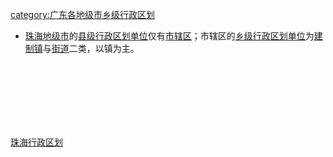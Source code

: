 [[Category:珠海行政区划|]]
[[category:广东各地级市乡级行政区划|category:广东各地级市乡级行政区划]]
* [[珠海市|珠海地级市]]的[[县级行政区|县级行政区划单位]]仅有[[:Category:珠海市辖区|市辖区]]；市辖区的[[:Category:珠海乡级行政区划|乡级行政区划单位]]为[[:Category:珠海建制镇|建制镇]]与[[:Category:珠海街道_(行政区划)|街道]]二类，以镇为主。

<br>{{hideh
|Head = [[珠海市|珠海]][[:Category:珠海市辖区|各区]]所辖[[:Category:珠海街道_(行政区划)|街道]]与[[:Category:珠海建制镇|镇]]
|FrameStyle   = border:solid 1px #000080;
|HeadStyle    = text-align:center;background:transparent;
|ContentStyle = background: #99CCFF;
}}<br><br>
{{珠海市香洲区行政区划|state =expanded}}<br>
{{珠海市斗门区行政区划|state =expanded}}<br>
{{珠海市金湾区行政区划|state =expanded}}<br>
{{hidef}}